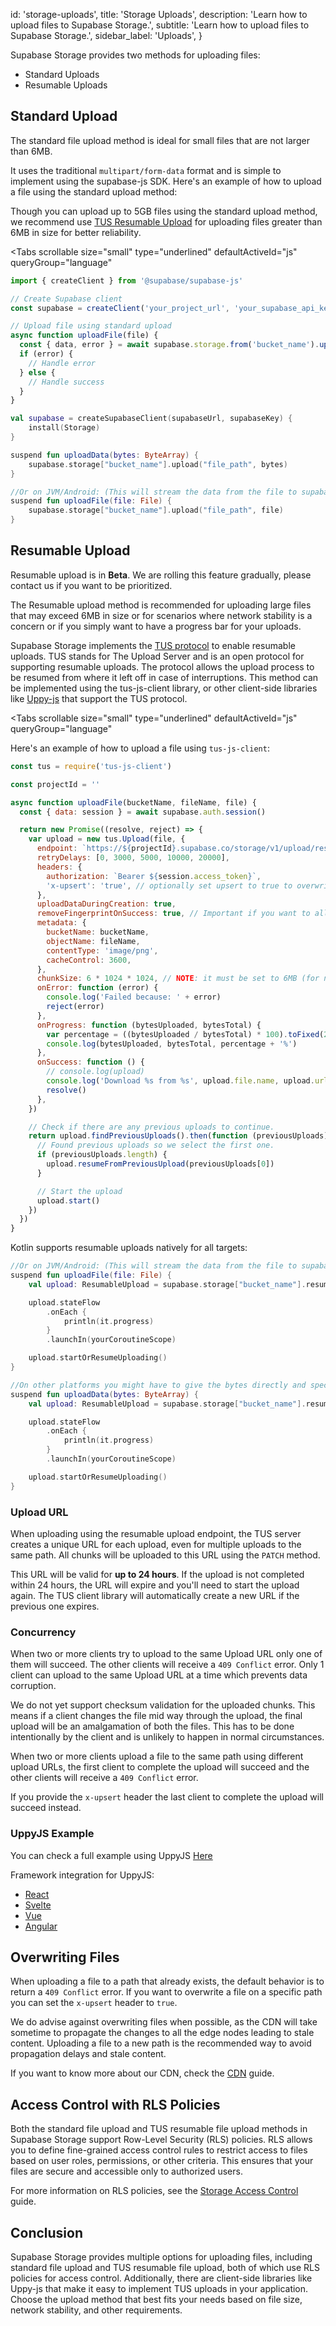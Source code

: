 
  id: 'storage-uploads',
  title: 'Storage Uploads',
  description: 'Learn how to upload files to Supabase Storage.',
  subtitle: 'Learn how to upload files to Supabase Storage.',
  sidebar_label: 'Uploads',
}

Supabase Storage provides two methods for uploading files:

- Standard Uploads
- Resumable Uploads

## Standard Upload

The standard file upload method is ideal for small files that are not larger than 6MB.

It uses the traditional `multipart/form-data` format and is simple to implement using the supabase-js SDK. Here's an example of how to upload a file using the standard upload method:

<Admonition type="note">

Though you can upload up to 5GB files using the standard upload method, we recommend use [TUS Resumable Upload](#resumable-upload) for uploading files greater than 6MB in size for better reliability.

</Admonition>

<Tabs
  scrollable
  size="small"
  type="underlined"
  defaultActiveId="js"
  queryGroup="language"
>
<TabPanel id="js" label="JavaScript">

```javascript
import { createClient } from '@supabase/supabase-js'

// Create Supabase client
const supabase = createClient('your_project_url', 'your_supabase_api_key')

// Upload file using standard upload
async function uploadFile(file) {
  const { data, error } = await supabase.storage.from('bucket_name').upload('file_path', file)
  if (error) {
    // Handle error
  } else {
    // Handle success
  }
}
```

</TabPanel>
<TabPanel id="kotlin" label="Kotlin">

```kotlin
val supabase = createSupabaseClient(supabaseUrl, supabaseKey) {
    install(Storage)
}

suspend fun uploadData(bytes: ByteArray) {
    supabase.storage["bucket_name"].upload("file_path", bytes)
}

//Or on JVM/Android: (This will stream the data from the file to supabase)
suspend fun uploadFile(file: File) {
    supabase.storage["bucket_name"].upload("file_path", file)
}
```

</TabPanel>
</Tabs>

## Resumable Upload

<Admonition type="note">

Resumable upload is in **Beta**. We are rolling this feature gradually, please contact us if you want to be prioritized.

</Admonition>

The Resumable upload method is recommended for uploading large files that may exceed 6MB in size or for scenarios where network stability is a concern or if you simply want to have a progress bar for your uploads.

Supabase Storage implements the [TUS protocol](https://tus.io/) to enable resumable uploads. TUS stands for The Upload Server and is an open protocol for supporting resumable uploads. The protocol allows the upload process to be resumed from where it left off in case of interruptions. This method can be implemented using the tus-js-client library, or other client-side libraries like [Uppy-js](https://uppy.io/docs/tus/) that support the TUS protocol.

<Tabs
  scrollable
  size="small"
  type="underlined"
  defaultActiveId="js"
  queryGroup="language"
>
<TabPanel id="js" label="JavaScript">

Here's an example of how to upload a file using `tus-js-client`:

```javascript
const tus = require('tus-js-client')

const projectId = ''

async function uploadFile(bucketName, fileName, file) {
  const { data: session } = await supabase.auth.session()

  return new Promise((resolve, reject) => {
    var upload = new tus.Upload(file, {
      endpoint: `https://${projectId}.supabase.co/storage/v1/upload/resumable`,
      retryDelays: [0, 3000, 5000, 10000, 20000],
      headers: {
        authorization: `Bearer ${session.access_token}`,
        'x-upsert': 'true', // optionally set upsert to true to overwrite existing files
      },
      uploadDataDuringCreation: true,
      removeFingerprintOnSuccess: true, // Important if you want to allow re-uploading the same file https://github.com/tus/tus-js-client/blob/main/docs/api.md#removefingerprintonsuccess
      metadata: {
        bucketName: bucketName,
        objectName: fileName,
        contentType: 'image/png',
        cacheControl: 3600,
      },
      chunkSize: 6 * 1024 * 1024, // NOTE: it must be set to 6MB (for now) do not change it
      onError: function (error) {
        console.log('Failed because: ' + error)
        reject(error)
      },
      onProgress: function (bytesUploaded, bytesTotal) {
        var percentage = ((bytesUploaded / bytesTotal) * 100).toFixed(2)
        console.log(bytesUploaded, bytesTotal, percentage + '%')
      },
      onSuccess: function () {
        // console.log(upload)
        console.log('Download %s from %s', upload.file.name, upload.url)
        resolve()
      },
    })

    // Check if there are any previous uploads to continue.
    return upload.findPreviousUploads().then(function (previousUploads) {
      // Found previous uploads so we select the first one.
      if (previousUploads.length) {
        upload.resumeFromPreviousUpload(previousUploads[0])
      }

      // Start the upload
      upload.start()
    })
  })
}
```

</TabPanel>
<TabPanel id="kotlin" label="Kotlin">

Kotlin supports resumable uploads natively for all targets:

```kotlin
//Or on JVM/Android: (This will stream the data from the file to supabase)
suspend fun uploadFile(file: File) {
    val upload: ResumableUpload = supabase.storage["bucket_name"].resumable.createOrContinueUpload("file_path", file)

    upload.stateFlow
        .onEach {
            println(it.progress)
        }
        .launchIn(yourCoroutineScope)

    upload.startOrResumeUploading()
}

//On other platforms you might have to give the bytes directly and specify a source if you want to continue it alter:
suspend fun uploadData(bytes: ByteArray) {
    val upload: ResumableUpload = supabase.storage["bucket_name"].resumable.createOrContinueUpload(bytes, "source", "file_path")

    upload.stateFlow
        .onEach {
            println(it.progress)
        }
        .launchIn(yourCoroutineScope)

    upload.startOrResumeUploading()
}
```

</TabPanel>
</Tabs>

### Upload URL

When uploading using the resumable upload endpoint, the TUS server creates a unique URL for each upload, even for multiple uploads to the same path. All chunks will be uploaded to this URL using the `PATCH` method.

This URL will be valid for **up to 24 hours**. If the upload is not completed within 24 hours, the URL will expire and you'll need to start the upload again. The TUS client library will automatically create a new URL if the previous one expires.

### Concurrency

When two or more clients try to upload to the same Upload URL only one of them will succeed. The other clients will receive a `409 Conflict` error. Only 1 client can upload to the same Upload URL at a time which prevents data corruption.

<Admonition type="note">

We do not yet support checksum validation for the uploaded chunks. This means if a client changes the file mid way through the upload, the final upload will be an amalgamation of both the files. This has to be done intentionally by the client and is unlikely to happen in normal circumstances.

</Admonition>

When two or more clients upload a file to the same path using different upload URLs, the first client to complete the upload will succeed and the other clients will receive a `409 Conflict` error.

If you provide the `x-upsert` header the last client to complete the upload will succeed instead.

### UppyJS Example

You can check a full example using UppyJS [Here](https://github.com/supabase/supabase/tree/master/examples/storage/resumable-upload-uppy)

Framework integration for UppyJS:

- [React](https://uppy.io/docs/react/)
- [Svelte](https://uppy.io/docs/svelte/)
- [Vue](https://uppy.io/docs/vue/)
- [Angular](https://uppy.io/docs/angular/)

## Overwriting Files

When uploading a file to a path that already exists, the default behavior is to return a `409 Conflict` error.
If you want to overwrite a file on a specific path you can set the `x-upsert` header to `true`.

We do advise against overwriting files when possible, as the CDN will take sometime to propagate the changes to all the edge nodes leading to stale content.
Uploading a file to a new path is the recommended way to avoid propagation delays and stale content.

If you want to know more about our CDN, check the [CDN](/docs/guides/storage/cdn) guide.

## Access Control with RLS Policies

Both the standard file upload and TUS resumable file upload methods in Supabase Storage support Row-Level Security (RLS) policies. RLS allows you to define fine-grained access control rules to restrict access to files based on user roles, permissions, or other criteria. This ensures that your files are secure and accessible only to authorized users.

For more information on RLS policies, see the [Storage Access Control](/docs/guides/storage/access-control) guide.

## Conclusion

Supabase Storage provides multiple options for uploading files, including standard file upload and TUS resumable file upload, both of which use RLS policies for access control.
Additionally, there are client-side libraries like Uppy-js that make it easy to implement TUS uploads in your application. Choose the upload method that best fits your needs based on file size, network stability, and other requirements.


